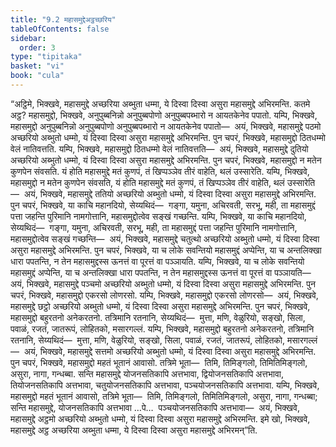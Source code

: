 ```yaml
---
title: "9.2 महासमुद्देअट्ठच्छरिय"
tableOfContents: false
sidebar:
  order: 3
type: "tipitaka"
basket: "vi"
book: "cula"
---
```



<DynamicBreadcrumb />

<Division number="384" book="cula">

<Paragraph number="1859" book="cula">
“अट्ठिमे, भिक्खवे, महासमुद्दे अच्छरिया अब्भुता धम्मा, ये दिस्वा दिस्वा असुरा महासमुद्दे अभिरमन्ति. कतमे अट्ठ?
</Paragraph>

<Paragraph number="1860" book="cula">
महासमुद्दो, भिक्खवे, अनुपुब्बनिन्नो अनुपुब्बपोणो अनुपुब्बपब्भारो न आयतकेनेव पपातो. यम्पि, भिक्खवे, महासमुद्दो अनुपुब्बनिन्नो अनुपुब्बपोणो अनुपुब्बपब्भारो न आयतकेनेव पपातो—  अयं, भिक्खवे, महासमुद्दे पठमो अच्छरियो अब्भुतो धम्मो, यं दिस्वा दिस्वा असुरा महासमुद्दे अभिरमन्ति.
</Paragraph>

<Paragraph number="1861" book="cula">
पुन चपरं, भिक्खवे, महासमुद्दो ठितधम्मो वेलं नातिवत्तति. यम्पि, भिक्खवे, महासमुद्दो ठितधम्मो वेलं नातिवत्तति—  अयं, भिक्खवे, महासमुद्दे दुतियो अच्छरियो अब्भुतो धम्मो, यं दिस्वा दिस्वा असुरा महासमुद्दे अभिरमन्ति.
</Paragraph>

<Paragraph number="1862" book="cula">
पुन चपरं, भिक्खवे, महासमुद्दो न मतेन कुणपेन संवसति. यं होति महासमुद्दे मतं कुणपं, तं खिप्पञ्ञेव तीरं वाहेति, थलं उस्सारेति. यम्पि, भिक्खवे, महासमुद्दो न मतेन कुणपेन संवसति, यं होति महासमुद्दे मतं कुणपं, तं खिप्पञ्ञेव तीरं वाहेति, थलं उस्सारेति—  अयं, भिक्खवे, महासमुद्दे ततियो अच्छरियो अब्भुतो धम्मो, यं दिस्वा दिस्वा असुरा महासमुद्दे अभिरमन्ति.
</Paragraph>

<Paragraph number="1863" book="cula">
पुन चपरं, भिक्खवे, या काचि महानदियो, सेय्यथिदं—  गङ्गा, यमुना, अचिरवती, सरभू, मही, ता महासमुद्दं पत्ता जहन्ति पुरिमानि नामगोत्तानि, महासमुद्दोत्वेव सङ्खं गच्छन्ति. यम्पि, भिक्खवे, या काचि महानदियो, सेय्यथिदं—  गङ्गा, यमुना, अचिरवती, सरभू, मही, ता महासमुद्दं पत्ता जहन्ति पुरिमानि नामगोत्तानि, महासमुद्दोत्वेव सङ्खं गच्छन्ति—  अयं, भिक्खवे, महासमुद्दे चतुत्थो अच्छरियो अब्भुतो धम्मो, यं दिस्वा दिस्वा असुरा महासमुद्दे अभिरमन्ति.
</Paragraph>

<Paragraph number="1864" book="cula">
पुन चपरं, भिक्खवे, या च लोके सवन्तियो महासमुद्दं अप्पेन्ति, या च अन्तलिक्खा धारा पपतन्ति, न तेन महासमुद्दस्स ऊनत्तं वा पूरत्तं वा पञ्ञायति. यम्पि, भिक्खवे, या च लोके सवन्तियो महासमुद्दं अप्पेन्ति, या च अन्तलिक्खा धारा पपतन्ति, न तेन महासमुद्दस्स ऊनत्तं वा पूरत्तं वा पञ्ञायति—  अयं, भिक्खवे, महासमुद्दे पञ्चमो अच्छरियो अब्भुतो धम्मो, यं दिस्वा दिस्वा असुरा महासमुद्दे अभिरमन्ति.
</Paragraph>

<Paragraph number="1865" book="cula">
पुन चपरं, भिक्खवे, महासमुद्दो एकरसो लोणरसो. यम्पि, भिक्खवे, महासमुद्दो एकरसो लोणरसो—  अयं, भिक्खवे, महासमुद्दे छट्ठो अच्छरियो अब्भुतो धम्मो, यं दिस्वा दिस्वा असुरा महासमुद्दे अभिरमन्ति.
</Paragraph>

<Paragraph number="1866" book="cula">
पुन चपरं, भिक्खवे, महासमुद्दो बहुरतनो अनेकरतनो. तत्रिमानि रतनानि, सेय्यथिदं—  मुत्ता, मणि, वेळुरियो, सङ्खो, सिला, पवाळं, रजतं, जातरूपं, लोहितको, मसारगल्लं. यम्पि, भिक्खवे, महासमुद्दो बहुरतनो अनेकरतनो, तत्रिमानि रतनानि, सेय्यथिदं—  मुत्ता, मणि, वेळुरियो, सङ्खो, सिला, पवाळं, रजतं, जातरूपं, लोहितको, मसारगल्लं—  अयं, भिक्खवे, महासमुद्दे सत्तमो अच्छरियो अब्भुतो धम्मो, यं दिस्वा दिस्वा असुरा महासमुद्दे अभिरमन्ति.
</Paragraph>

<Paragraph number="1867" book="cula">
पुन चपरं, भिक्खवे, महासमुद्दो महतं भूतानं आवासो. तत्रिमे भूता—  तिमि, तिमिङ्गलो, तिमितिमिङ्गलो, असुरा, नागा, गन्धब्बा. सन्ति महासमुद्दे योजनसतिकापि अत्तभावा, द्वियोजनसतिकापि अत्तभावा, तियोजनसतिकापि अत्तभावा, चतुयोजनसतिकापि अत्तभावा, पञ्चयोजनसतिकापि अत्तभावा. यम्पि, भिक्खवे, महासमुद्दो महतं भूतानं आवासो, तत्रिमे भूता—  तिमि, तिमिङ्गलो, तिमितिमिङ्गलो, असुरा, नागा, गन्धब्बा; सन्ति महासमुद्दे, योजनसतिकापि अत्तभावा …पे…  पञ्चयोजनसतिकापि अत्तभावा—  अयं, भिक्खवे, महासमुद्दे अट्ठमो अच्छरियो अब्भुतो धम्मो, यं दिस्वा दिस्वा असुरा महासमुद्दे अभिरमन्ति. इमे खो, भिक्खवे, महासमुद्दे अट्ठ अच्छरिया अब्भुता धम्मा, ये दिस्वा दिस्वा असुरा महासमुद्दे अभिरमन्”ति.
</Paragraph>
</Division>